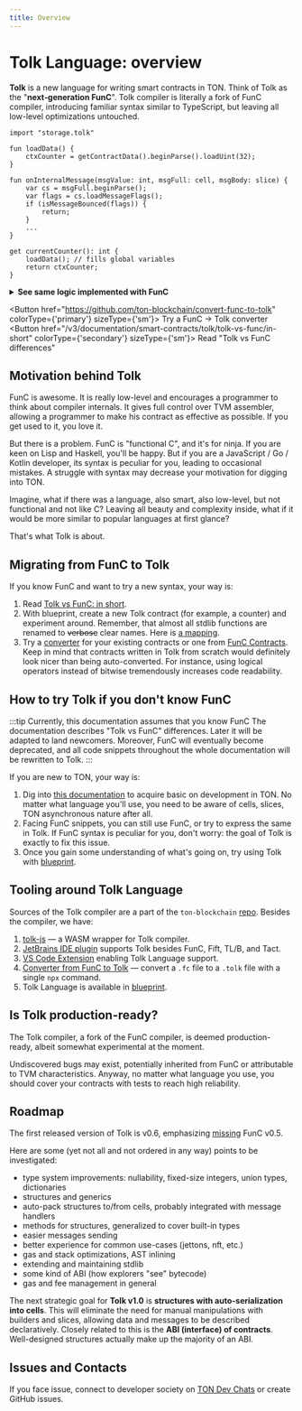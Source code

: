 ```yaml
---
title: Overview
---
```



# Tolk Language: overview

**Tolk** is a new language for writing smart contracts in TON. Think of Tolk as the "**next‑generation FunC**".
Tolk compiler is literally a fork of FunC compiler, introducing familiar syntax similar to TypeScript,
but leaving all low-level optimizations untouched.

```tolk
import "storage.tolk"

fun loadData() {
    ctxCounter = getContractData().beginParse().loadUint(32);
}

fun onInternalMessage(msgValue: int, msgFull: cell, msgBody: slice) {
    var cs = msgFull.beginParse();
    var flags = cs.loadMessageFlags();
    if (isMessageBounced(flags)) {
        return;
    }
    ...
}

get currentCounter(): int {
    loadData(); // fills global variables
    return ctxCounter;
}
```

<details>
  <summary><b>See same logic implemented with FunC</b></summary>

```func
#include "storage.fc";

() load_data() impure {
  slice cs = get_data().begin_parse();
  ctx_counter = cs~load_uint(32);
}

() recv_internal(int msg_value, cell msg_full, slice msg_body) impure {
  slice cs = msg_full.begin_parse();
  int flags = cs.load_uint(4);
  if (flags & 1) {
    return ();
  }
  ...
}

int currentCounter() method_id {
  load_data(); ;; fills global variables
  return ctx_counter;
}
```
</details>

<Button href="https://github.com/ton-blockchain/convert-func-to-tolk" colorType={'primary'} sizeType={'sm'}>
  Try a FunC → Tolk converter
</Button>
<Button href="/v3/documentation/smart-contracts/tolk/tolk-vs-func/in-short" colorType={'secondary'} sizeType={'sm'}>
  Read "Tolk vs FunC differences"
</Button>
<div style={{height: '2em'}}></div>


## Motivation behind Tolk

FunC is awesome.
It is really low-level and encourages a programmer to think about compiler internals.
It gives full control over TVM assembler, allowing a programmer to make his contract as effective as possible.
If you get used to it, you love it.

But there is a problem.
FunC is "functional C", and it's for ninja.
If you are keen on Lisp and Haskell, you'll be happy.
But if you are a JavaScript / Go / Kotlin developer, its syntax is peculiar for you, leading to occasional mistakes.
A struggle with syntax may decrease your motivation for digging into TON.

Imagine, what if there was a language, also smart, also low-level, but not functional and not like C?
Leaving all beauty and complexity inside, what if it would be more similar to popular languages at first glance?

That's what Tolk is about.


## Migrating from FunC to Tolk

If you know FunC and want to try a new syntax, your way is:
1. Read [Tolk vs FunC: in short](/v3/documentation/smart-contracts/tolk/tolk-vs-func/in-short).
2. With blueprint, create a new Tolk contract (for example, a counter) and experiment around. Remember, that almost all stdlib functions are renamed to ~~verbose~~ clear names. Here is [a mapping](/v3/documentation/smart-contracts/tolk/tolk-vs-func/stdlib).
3. Try a [converter](https://github.com/ton-blockchain/convert-func-to-tolk) for your existing contracts or one from [FunC Contracts](/v3/documentation/smart-contracts/contracts-specs/examples). Keep in mind that contracts written in Tolk from scratch would definitely look nicer than being auto-converted. For instance, using logical operators instead of bitwise tremendously increases code readability.

## How to try Tolk if you don't know FunC

:::tip Currently, this documentation assumes that you know FunC
The documentation describes "Tolk vs FunC" differences.
Later it will be adapted to land newcomers. Moreover, FunC will eventually become deprecated,
and all code snippets throughout the whole documentation will be rewritten to Tolk.
:::

If you are new to TON, your way is:
1. Dig into [this documentation](/v3/documentation/smart-contracts/overview) to acquire basic on development in TON. No matter what language you'll use, you need to be aware of cells, slices, TON asynchronous nature after all.
2. Facing FunC snippets, you can still use FunC, or try to express the same in Tolk. If FunC syntax is peculiar for you, don't worry: the goal of Tolk is exactly to fix this issue.
3. Once you gain some understanding of what's going on, try using Tolk with [blueprint](https://github.com/ton-org/blueprint).


## Tooling around Tolk Language

Sources of the Tolk compiler are a part of the `ton-blockchain` [repo](https://github.com/ton-blockchain/ton).
Besides the compiler, we have:

1. [tolk-js](https://github.com/ton-blockchain/tolk-js) — a WASM wrapper for Tolk compiler.
2. [JetBrains IDE plugin](https://github.com/ton-blockchain/intellij-ton) supports Tolk besides FunC, Fift, TL/B, and Tact.
3. [VS Code Extension](https://github.com/ton-blockchain/tolk-vscode) enabling Tolk Language support.
4. [Converter from FunC to Tolk](https://github.com/ton-blockchain/convert-func-to-tolk) — convert a `.fc` file to a `.tolk` file with a single `npx` command.
5. Tolk Language is available in [blueprint](https://github.com/ton-org/blueprint).


## Is Tolk production-ready?

The Tolk compiler, a fork of the FunC compiler, is deemed production-ready, albeit somewhat experimental at the moment.

Undiscovered bugs may exist, potentially inherited from FunC or attributable to TVM characteristics.
Anyway, no matter what language you use, you should cover your contracts with tests to reach high reliability.


## Roadmap

The first released version of Tolk is v0.6, emphasizing [missing](/v3/documentation/smart-contracts/tolk/changelog#how-tolk-was-born) FunC v0.5.

Here are some (yet not all and not ordered in any way) points to be investigated:
- type system improvements: nullability, fixed-size integers, union types, dictionaries
- structures and generics
- auto-pack structures to/from cells, probably integrated with message handlers
- methods for structures, generalized to cover built-in types
- easier messages sending
- better experience for common use-cases (jettons, nft, etc.)
- gas and stack optimizations, AST inlining
- extending and maintaining stdlib
- some kind of ABI (how explorers "see" bytecode)
- gas and fee management in general

The next strategic goal for **Tolk v1.0** is **structures with auto-serialization into cells**.
This will eliminate the need for manual manipulations with builders and slices, allowing data and messages to be described declaratively.
Closely related to this is the **ABI (interface) of contracts**.
Well-designed structures actually make up the majority of an ABI.


## Issues and Contacts

If you face issue, connect to developer society on [TON Dev Chats](https://t.me/addlist/1r5Vcb8eljk5Yzcy) or create GitHub issues.
